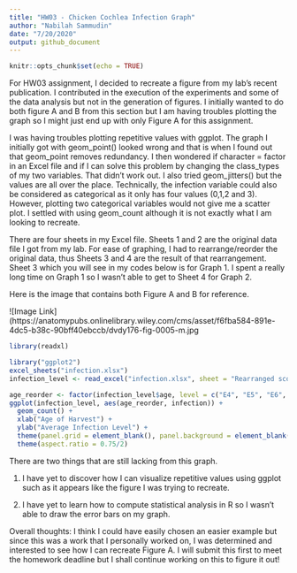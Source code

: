```yaml
---
title: "HW03 - Chicken Cochlea Infection Graph"
author: "Nabilah Sammudin"
date: "7/20/2020"
output: github_document
---
```


```r
knitr::opts_chunk$set(echo = TRUE)
```
For HW03 assignment, I decided to recreate a figure from my lab's recent publication. I contributed in the execution of the experiments and some of the data analysis but not in the generation of figures. I initially wanted to do both figure A and B from this section but I am having troubles plotting the graph so I might just end up with only Figure A for this assignment. 

I was having troubles plotting repetitive values with ggplot. The graph I initially got with geom_point() looked wrong and that is when I found out that geom_point removes redundancy. I then wondered if character = factor in an Excel file and if I can solve this problem by changing the class_types of my two variables. That didn't work out. I also tried geom_jitters() but the values are all over the place. Technically, the infection variable could also be considered as categorical as it only has four values (0,1,2 and 3). However, plotting two categorical variables would not give me a scatter plot. I settled with using geom_count although it is not exactly what I am looking to recreate. 

There are four sheets in my Excel file. Sheets 1 and 2 are the original data file I got from my lab. For ease of graphing, I had to rearrange/reorder the original data, thus Sheets 3 and 4 are the result of that rearrangement. Sheet 3 which you will see in my codes below is for Graph 1. I spent a really long time on Graph 1 so I wasn't able to get to Sheet 4 for Graph 2.

Here is the image that contains both Figure A and B for reference. 

![Image Link](https://anatomypubs.onlinelibrary.wiley.com/cms/asset/f6fba584-891e-4dc5-b38c-90bff40ebccb/dvdy176-fig-0005-m.jpg

```r
library(readxl)

library("ggplot2")
excel_sheets("infection.xlsx")
infection_level <- read_excel("infection.xlsx", sheet = "Rearranged scores (Graph 1)")

age_reorder <- factor(infection_level$age, level = c("E4", "E5", "E6", "E7", "E8", "E9", "E10", "E11", "E12", "E13"))
ggplot(infection_level, aes(age_reorder, infection)) +
  geom_count() +
  xlab("Age of Harvest") +
  ylab("Average Infection Level") +
  theme(panel.grid = element_blank(), panel.background = element_blank(), axis.line.y = element_line(), axis.text.x = element_text(angle = 45, hjust = 1), axis.ticks.x = element_blank()) +
  theme(aspect.ratio = 0.75/2)

```

There are two things that are still lacking from this graph. 

1) I have yet to discover how I can visualize repetitive values using ggplot such as it appears like the figure I was trying to recreate. 

2) I have yet to learn how to compute statistical analysis in R so I wasn't able to draw the error bars on my graph. 

Overall thoughts:
I think I could have easily chosen an easier example but since this was a work that I personally worked on, I was determined and interested to see how I can recreate Figure A. I will submit this first to meet the homework deadline but I shall continue working on this to figure it out!

